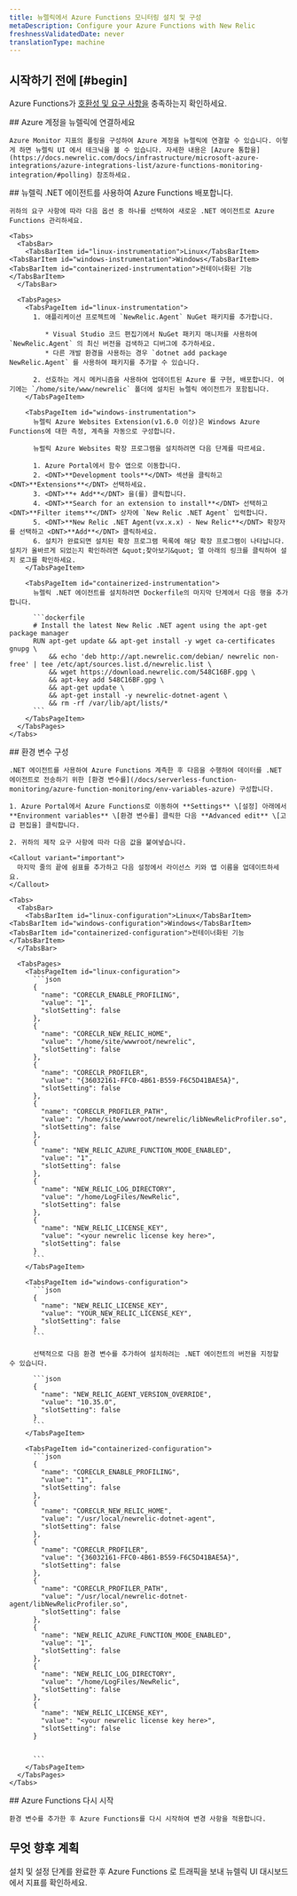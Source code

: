 ```yaml
---
title: 뉴렐릭에서 Azure Functions 모니터링 설치 및 구성
metaDescription: Configure your Azure Functions with New Relic
freshnessValidatedDate: never
translationType: machine
---
```


## 시작하기 전에 [#begin]

Azure Functions가 [호환성 및 요구 사항을](/docs/serverless-function-monitoring/azure-function-monitoring/compatibility-requirement-azure-monitoring) 충족하는지 확인하세요.

<Steps>
  <Step>
    ## Azure 계정을 뉴렐릭에 연결하세요

    Azure Monitor 지표의 폴링을 구성하여 Azure 계정을 뉴렐릭에 연결할 수 있습니다. 이렇게 하면 뉴렐릭 UI 에서 테크닉을 볼 수 있습니다. 자세한 내용은 [Azure 통합을](https://docs.newrelic.com/docs/infrastructure/microsoft-azure-integrations/azure-integrations-list/azure-functions-monitoring-integration/#polling) 참조하세요.
  </Step>

  <Step>
    ## 뉴렐릭 .NET 에이전트를 사용하여 Azure Functions 배포합니다.

    귀하의 요구 사항에 따라 다음 옵션 중 하나를 선택하여 새로운 .NET 에이전트로 Azure Functions 관리하세요.

    <Tabs>
      <TabsBar>
        <TabsBarItem id="linux-instrumentation">Linux</TabsBarItem> <TabsBarItem id="windows-instrumentation">Windows</TabsBarItem> <TabsBarItem id="containerized-instrumentation">컨테이너화된 기능</TabsBarItem>
      </TabsBar>

      <TabsPages>
        <TabsPageItem id="linux-instrumentation">
          1. 애플리케이션 프로젝트에 `NewRelic.Agent` NuGet 패키지를 추가합니다.

             * Visual Studio 코드 편집기에서 NuGet 패키지 매니저를 사용하여 `NewRelic.Agent` 의 최신 버전을 검색하고 디버그에 추가하세요.
             * 다른 개발 환경을 사용하는 경우 `dotnet add package NewRelic.Agent` 를 사용하여 패키지를 추가할 수 있습니다.

          2. 선호하는 게시 메커니즘을 사용하여 업데이트된 Azure 를 구현, 배포합니다. 여기에는 `/home/site/www/newrelic` 폴더에 설치된 뉴렐릭 에이전트가 포함됩니다.
        </TabsPageItem>

        <TabsPageItem id="windows-instrumentation">
          뉴렐릭 Azure Websites Extension(v1.6.0 이상)은 Windows Azure Functions에 대한 측정, 계측을 자동으로 구성합니다.

          뉴럴릭 Azure Websites 확장 프로그램을 설치하려면 다음 단계를 따르세요.

          1. Azure Portal에서 함수 앱으로 이동합니다.
          2. <DNT>**Development tools**</DNT> 섹션을 클릭하고 <DNT>**Extensions**</DNT> 선택하세요.
          3. <DNT>**+ Add**</DNT> 을(를) 클릭합니다.
          4. <DNT>**Search for an extension to install**</DNT> 선택하고 <DNT>**Filter items**</DNT> 상자에 `New Relic .NET Agent` 입력합니다.
          5. <DNT>**New Relic .NET Agent(vx.x.x) - New Relic**</DNT> 확장자를 선택하고 <DNT>**Add**</DNT> 클릭하세요.
          6. 설치가 완료되면 설치된 확장 프로그램 목록에 해당 확장 프로그램이 나타납니다. 설치가 올바르게 되었는지 확인하려면 &quot;찾아보기&quot; 열 아래의 링크를 클릭하여 설치 로그를 확인하세요.
        </TabsPageItem>

        <TabsPageItem id="containerized-instrumentation">
          뉴렐릭 .NET 에이전트를 설치하려면 Dockerfile의 마지막 단계에서 다음 행을 추가합니다.

          ```dockerfile
          # Install the latest New Relic .NET agent using the apt-get package manager
          RUN apt-get update && apt-get install -y wget ca-certificates gnupg \
              && echo 'deb http://apt.newrelic.com/debian/ newrelic non-free' | tee /etc/apt/sources.list.d/newrelic.list \
              && wget https://download.newrelic.com/548C16BF.gpg \
              && apt-key add 548C16BF.gpg \
              && apt-get update \
              && apt-get install -y newrelic-dotnet-agent \
              && rm -rf /var/lib/apt/lists/*
          ```
        </TabsPageItem>
      </TabsPages>
    </Tabs>
  </Step>

  <Step>
    ## 환경 변수 구성

    .NET 에이전트를 사용하여 Azure Functions 계측한 후 다음을 수행하여 데이터를 .NET 에이전트로 전송하기 위한 [환경 변수를](/docs/serverless-function-monitoring/azure-function-monitoring/env-variables-azure) 구성합니다.

    1. Azure Portal에서 Azure Functions로 이동하여 **Settings** \[설정] 아래에서 **Environment variables** \[환경 변수를] 클릭한 다음 **Advanced edit** \[고급 편집을] 클릭합니다.

    2. 귀하의 제작 요구 사항에 따라 다음 값을 붙여넣습니다.

    <Callout variant="important">
      마지막 줄의 끝에 쉼표를 추가하고 다음 설정에서 라이선스 키와 앱 이름을 업데이트하세요.
    </Callout>

    <Tabs>
      <TabsBar>
        <TabsBarItem id="linux-configuration">Linux</TabsBarItem> <TabsBarItem id="windows-configuration">Windows</TabsBarItem> <TabsBarItem id="containerized-configuration">컨테이너화된 기능</TabsBarItem>
      </TabsBar>

      <TabsPages>
        <TabsPageItem id="linux-configuration">
          ```json
          {
            "name": "CORECLR_ENABLE_PROFILING",
            "value": "1",
            "slotSetting": false
          },
          {
            "name": "CORECLR_NEW_RELIC_HOME",
            "value": "/home/site/wwwroot/newrelic",
            "slotSetting": false
          },
          {
            "name": "CORECLR_PROFILER",
            "value": "{36032161-FFC0-4B61-B559-F6C5D41BAE5A}",
            "slotSetting": false
          }, 
          {
            "name": "CORECLR_PROFILER_PATH",
            "value": "/home/site/wwwroot/newrelic/libNewRelicProfiler.so",
            "slotSetting": false
          },
          {
            "name": "NEW_RELIC_AZURE_FUNCTION_MODE_ENABLED",
            "value": "1",
            "slotSetting": false
          },
          {
            "name": "NEW_RELIC_LOG_DIRECTORY",
            "value": "/home/LogFiles/NewRelic",
            "slotSetting": false
          },
          {
            "name": "NEW_RELIC_LICENSE_KEY",
            "value": "<your newrelic license key here>",
            "slotSetting": false
          }
          ```
        </TabsPageItem>

        <TabsPageItem id="windows-configuration">
          ```json
          {
            "name": "NEW_RELIC_LICENSE_KEY",
            "value": "YOUR_NEW_RELIC_LICENSE_KEY",
            "slotSetting": false
          }
          ```

          선택적으로 다음 환경 변수를 추가하여 설치하려는 .NET 에이전트의 버전을 지정할 수 있습니다.

          ```json
          {
            "name": "NEW_RELIC_AGENT_VERSION_OVERRIDE",
            "value": "10.35.0",
            "slotSetting": false
          }
          ```
        </TabsPageItem>

        <TabsPageItem id="containerized-configuration">
          ```json
          {
            "name": "CORECLR_ENABLE_PROFILING",
            "value": "1",
            "slotSetting": false
          },
          {
            "name": "CORECLR_NEW_RELIC_HOME",
            "value": "/usr/local/newrelic-dotnet-agent",
            "slotSetting": false
          },
          {
            "name": "CORECLR_PROFILER",
            "value": "{36032161-FFC0-4B61-B559-F6C5D41BAE5A}",
            "slotSetting": false
          }, 
          {
            "name": "CORECLR_PROFILER_PATH",
            "value": "/usr/local/newrelic-dotnet-agent/libNewRelicProfiler.so",
            "slotSetting": false
          },
          {
            "name": "NEW_RELIC_AZURE_FUNCTION_MODE_ENABLED",
            "value": "1",
            "slotSetting": false
          },
          {
            "name": "NEW_RELIC_LOG_DIRECTORY",
            "value": "/home/LogFiles/NewRelic",
            "slotSetting": false
          },
          {
            "name": "NEW_RELIC_LICENSE_KEY",
            "value": "<your newrelic license key here>",
            "slotSetting": false
          }


          ```
        </TabsPageItem>
      </TabsPages>
    </Tabs>
  </Step>

  <Step>
    ## Azure Functions 다시 시작

    환경 변수를 추가한 후 Azure Functions를 다시 시작하여 변경 사항을 적용합니다.
  </Step>
</Steps>

## 무엇 향후 계획

설치 및 설정 단계를 완료한 후 Azure Functions 로 트래픽을 보내 뉴렐릭 UI 대시보드에서 지표를 확인하세요.